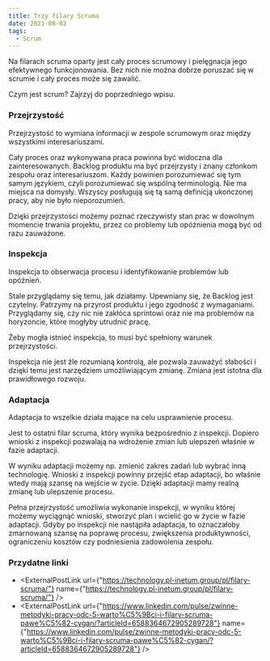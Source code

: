 ```yaml
---
title: Trzy filary Scruma
date: 2021-08-02
tags:
  - Scrum
---
```



Na filarach scruma oparty jest cały proces scrumowy i pielęgnacja jego efektywnego funkcjonowania.
Bez nich nie można dobrze poruszać się w scrumie i cały proces może się zawalić.

Czym jest scrum? Zajrzyj do <TLink href="/blog/czym-jest-scrum">poprzedniego wpisu</TLink>.

### Przejrzystość

Przejrzystość to wymiana informacji w zespole scrumowym oraz między wszystkimi interesariuszami.

Cały proces oraz wykonywana praca powinna być widoczna dla zainteresowanych.
Backlog produktu ma być przejrzysty i znany członkom zespołu oraz interesariuszom.
Każdy powinien porozumiewać się tym samym językiem, czyli porozumiewać się wspólną terminologią.
Nie ma miejsca na domysły. Wszyscy posługują się tą samą definicją ukończonej pracy, aby nie było nieporozumień.

Dzięki przejrzystości możemy poznać rzeczywisty stan prac w dowolnym momencie trwania projektu, przez co problemy lub opóźnienia mogą być od razu zauważone.

### Inspekcja

Inspekcja to obserwacja procesu i identyfikowanie problemów lub opóźnień.

Stale przyglądamy się temu, jak działamy.
Upewniany się, że Backlog jest czytelny. Patrzymy na przyrost produktu i jego zgodność z wymaganiami.
Przyglądamy się, czy nic nie zakłóca sprintowi oraz nie ma problemów na horyzoncie, które mogłyby utrudnić pracę.

Żeby mogła istnieć inspekcja, to musi być spełniony warunek przejrzystości.

Inspekcja nie jest źle rozumianą kontrolą, ale pozwala zauważyć słabości i dzięki temu jest narzędziem umożliwiającym zmianę.
Zmiana jest istotna dla prawidłowego rozwoju.

### Adaptacja

Adaptacja to wszelkie działa mające na celu usprawnienie procesu.

Jest to ostatni filar scruma, który wynika bezpośrednio z inspekcji.
Dopiero wnioski z inspekcji pozwalają na wdrożenie zmian lub ulepszeń właśnie w fazie adaptacji.

W wyniku adaptacji możemy np. zmienić zakres zadań lub wybrać inną technologię.
Wnioski z inspekcji powinny przejść etap adaptacji, bo właśnie wtedy mają szansę na wejście w życie.
Dzięki adaptacji mamy realną zmianę lub ulepszenie procesu.

Pełna przejrzystość umożliwia wykonanie inspekcji, w wyniku której możemy wyciągnąć wnioski, stworzyć plan i wcielić go w życie w fazie adaptacji.
Gdyby po inspekcji nie nastąpiła adaptacja, to oznaczałoby zmarnowaną szansę na poprawę procesu, zwiększenia produktywności, ograniczeniu kosztów czy podniesienia zadowolenia zespołu.

### Przydatne linki

- <ExternalPostLink url={"https://technology.pl-inetum.group/pl/filary-scruma/"} name={"https://technology.pl-inetum.group/pl/filary-scruma/"} />
- <ExternalPostLink url={"https://www.linkedin.com/pulse/zwinne-metodyki-pracy-odc-5-warto%C5%9Bci-i-filary-scruma-pawe%C5%82-cygan/?articleId=6588364672905289728"} name={"https://www.linkedin.com/pulse/zwinne-metodyki-pracy-odc-5-warto%C5%9Bci-i-filary-scruma-pawe%C5%82-cygan/?articleId=6588364672905289728"} />


